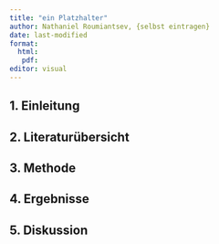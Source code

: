 ```yaml
---
title: "ein Platzhalter"
author: Nathaniel Roumiantsev, {selbst eintragen}
date: last-modified
format:
  html:
   pdf:
editor: visual
---
```


## 1. Einleitung

## 2. Literaturübersicht

## 3. Methode

## 4. Ergebnisse

## 5. Diskussion
